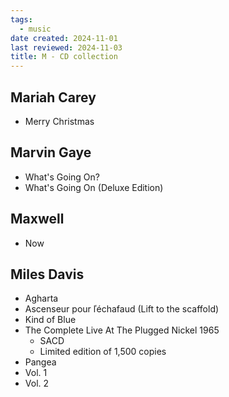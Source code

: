 ```yaml
---
tags:
  - music
date created: 2024-11-01
last reviewed: 2024-11-03
title: M - CD collection
---
```


## Mariah Carey

- Merry Christmas

## Marvin Gaye

- What's Going On?
- What's Going On (Deluxe Edition)

## Maxwell

- Now

## Miles Davis

- Agharta
- Ascenseur pour ľéchafaud (Lift to the scaffold)
- Kind of Blue
- The Complete Live At The Plugged Nickel 1965
	- SACD
	- Limited edition of 1,500 copies
- Pangea
- Vol. 1
- Vol. 2
